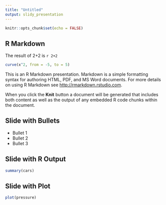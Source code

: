 ```yaml
---
title: "Untitled"
output: slidy_presentation
---
```


```r
knitr::opts_chunk$set(echo = FALSE)
```

## R Markdown

The result of 2+2 is `r 2+2`

```r
curve(x^2, from = -5, to = 5)
```


This is an R Markdown presentation. Markdown is a simple formatting syntax for authoring HTML, PDF, and MS Word documents. For more details on using R Markdown see <http://rmarkdown.rstudio.com>.

When you click the **Knit** button a document will be generated that includes both content as well as the output of any embedded R code chunks within the document.

## Slide with Bullets

- Bullet 1
- Bullet 2
- Bullet 3

## Slide with R Output

```r
summary(cars)
```

## Slide with Plot

```r
plot(pressure)
```

